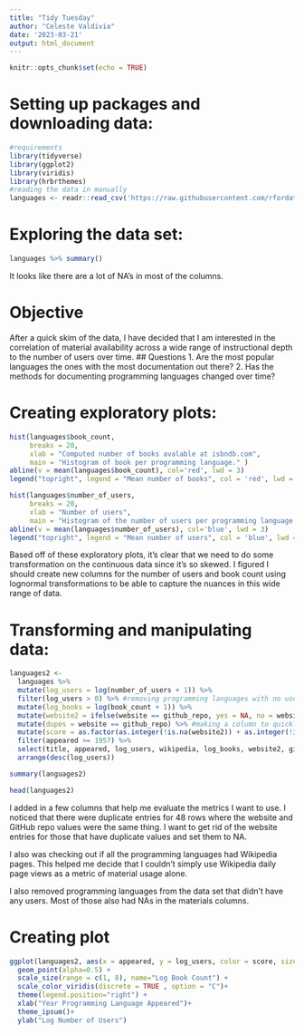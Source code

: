 ```yaml
---
title: "Tidy Tuesday"
author: "Celeste Valdivia"
date: '2023-03-21'
output: html_document
---
```


```r
knitr::opts_chunk$set(echo = TRUE)
```


# Setting up packages and downloading data:
``` r
#requirements
library(tidyverse)
library(ggplot2)
library(viridis)
library(hrbrthemes)
#reading the data in manually
languages <- readr::read_csv('https://raw.githubusercontent.com/rfordatascience/tidytuesday/master/data/2023/2023-03-21/languages.csv')

```

# Exploring the data set:
```r
languages %>% summary() 

```
It looks like there are a lot of NA's in most of the columns. 

# Objective
After a quick skim of  the data, I have decided that I am interested in the correlation of material availability across a wide range of instructional depth to the number of users over time.
## Questions
1. Are the most popular languages the ones with the most documentation out there?
2. Has the methods for documenting programming languages changed over time? 

# Creating exploratory plots:
```r
hist(languages$book_count,
     breaks = 20,
     xlab = "Computed number of books avalable at isbndb.com",
     main = "Histogram of book per programming language." )
abline(v = mean(languages$book_count), col='red', lwd = 3)
legend("topright", legend = "Mean number of books", col = 'red', lwd = 3)

hist(languages$number_of_users,
     breaks = 20,
     xlab = "Number of users",
     main = "Histogram of the number of users per programming language." )
abline(v = mean(languages$number_of_users), col='blue', lwd = 3)
legend("topright", legend = "Mean number of users", col = 'blue', lwd = 3)

```

Based off of these exploratory plots, it's clear that we need to do some transformation on the continuous data since it's so skewed. I figured I should create new columns for the number of users and book count using lognormal transformations to be able to capture the nuances in this wide range of data. 

# Transforming and manipulating data:
```r
languages2 <- 
  languages %>% 
  mutate(log_users = log(number_of_users + 1)) %>%
  filter(log_users > 0) %>% #removing programming languages with no users
  mutate(log_books = log(book_count + 1)) %>%
  mutate(website2 = ifelse(website == github_repo, yes = NA, no = website))  %>% #making a new website column where github_repo isn't repeated
  mutate(dupes = website == github_repo) %>% #making a column to quickly navigate to the rows that have duplicate entries
  mutate(score = as.factor(as.integer(!is.na(website2)) + as.integer(!is.na(github_repo)))) %>%
  filter(appeared >= 1957) %>%
  select(title, appeared, log_users, wikipedia, log_books, website2, github_repo, score, dupes, book_count) %>%
  arrange(desc(log_users))

summary(languages2)

head(languages2)
```
I added in a few columns that help me evaluate the metrics I want to use. I noticed that there were duplicate entries for 48 rows where the website and GitHub repo values were the same thing. I want to get rid of the website entries for those that have duplicate values and set them to NA. 

I also was checking out if all the programming languages had Wikipedia pages. This helped me decide that I couldn't simply use Wikipedia daily page views as a metric of material usage alone.

I also removed programming languages from the data set that didn't have any users. Most of those also had NAs in the materials columns.

# Creating plot
```r
ggplot(languages2, aes(x = appeared, y = log_users, color = score, size = log_books)) +
  geom_point(alpha=0.5) +
  scale_size(range = c(1, 8), name="Log Book Count") +
  scale_color_viridis(discrete = TRUE , option = "C")+
  theme(legend.position="right") +
  xlab("Year Programming Language Appeared")+
  theme_ipsum()+
  ylab("Log Number of Users")


```